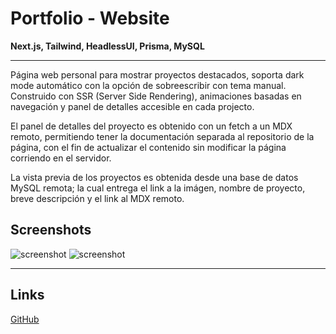 # Portfolio - Website

**Next.js, Tailwind, HeadlessUI, Prisma, MySQL**

---

Página web personal para mostrar proyectos destacados, soporta dark mode automático con la opción de sobreescribir con tema manual. Construido con SSR (Server Side Rendering), animaciones basadas en navegación y panel de detalles accesible en cada projecto.

El panel de detalles del proyecto es obtenido con un fetch a un MDX remoto, permitiendo tener la documentación separada al repositorio de la página, con el fin de actualizar el contenido sin modificar la página corriendo en el servidor.

La vista previa de los proyectos es obtenida desde una base de datos MySQL remota; la cual entrega el link a la imágen, nombre de proyecto, breve descripción y el link al MDX remoto.

## Screenshots

![screenshot](/projects/portfolio-next/2.webp)
![screenshot](/projects/portfolio-next/3.webp)

---

## Links

[GitHub](https://github.com/Jaycedam/portfolio-website)
